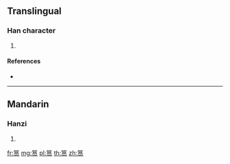 {{character info/new}}
{{also|篔}}
==Translingual==

===Han character===
{{Han char|rn=118|rad=竹|as=07|sn=13|four=|canj=HRBO}}

# {{defn|Han|sort=竹07}}

====References====
* {{Han ref|kx=0886.231|hdz=52973.141|uh=7B7C|ud=31612}}

----

==Mandarin==

===Hanzi===
{{cmn-hanzi|tra=篔|pin=[[yún]] ([[yun2]])|wg=yün<sup>2</sup>}}

# {{defn|lang=cmn|sort=竹07}}

[[fr:筼]]
[[mg:筼]]
[[pl:筼]]
[[th:筼]]
[[zh:筼]]
